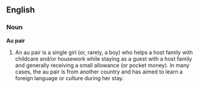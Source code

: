 ==English==
===Noun===
'''Au pair'''
# An au pair is a single girl (or, rarely, a boy) who helps a host family with childcare and/or housework while staying as a guest with a host family and generally receiving a small allowance (or pocket money). In many cases, the au pair is from another country and has aimed to learn a foreign language or culture during her stay.